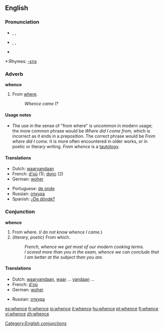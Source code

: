 ==English==

===Pronunciation===
*{{AHD|wĕns}}, {{IPA|/wens/}}, {{SAMPA|/wens/}}
*{{AHD|hwĕns}}, {{IPA|/ʍens/}}, {{SAMPA|/Wens/}}
*{{audio|en-us-whence.ogg|Audio (US)}}

*:Rhymes: [[Rhymes:English:-ɛns|-ɛns]]

===Adverb===
'''whence'''

# From [[where]].
#: ''Whence came I?''

====Usage notes====
*The use in the sense of "from where" is uncommon in modern usage; the more common phrase would be ''Where did I come from,'' which is incorrect as it ends in a preposition. The correct phrase would be ''From where did I come.'' It is more often encountered in older works, or in poetic or literary writing. ''From whence'' is a [[tautology]].

====Translations====
{{top}}
*Dutch: [[waarvandaan]]
*French: [[d'où]] (1); [[donc]] (2)
*German: [[woher]]
{{mid}}
*Portuguese: [[de onde]]
*Russian: [[откуда]]
*Spanish: [[¿De dónde?]]
{{bottom}}

===Conjunction===
'''whence'''

# From where. (''I do not know whence I came.'')
# (''literary, poetic'') From which.
#: ''French, whence we get most of our modern cooking terms.''
#: ''I scored more than you in the exam, whence we can conclude that I am better at the subject than you are.''

====Translations====
{{top}}
*Dutch: [[waarvandaan]], [[waar]] ... [[vandaan]] ...
*French: [[d'où]]
*German: [[woher]]
{{mid}}
*Russian: [[откуда]]
{{bottom}}

[[Category:English conjunctions]]

[[es:whence]]
[[fr:whence]]
[[io:whence]]
[[it:whence]]
[[hu:whence]]
[[pt:whence]]
[[fi:whence]]
[[vi:whence]]
[[zh:whence]]